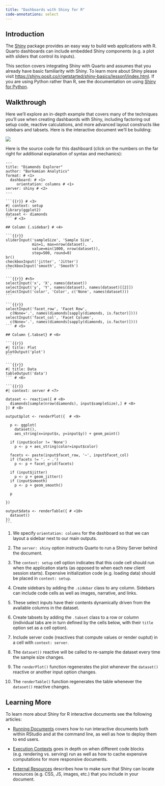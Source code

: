```yaml
---
title: "Dashboards with Shiny for R"
code-annotations: select
---
```


## Introduction

The [Shiny](https://shiny.posit.co/r/getstarted/shiny-basics/lesson1/index.html) package provides an easy way to build web applications with R. Quarto dashboards can include embedded Shiny components (e.g. a plot with sliders that control its inputs). 

This section covers integrating Shiny with Quarto and assumes that you already have basic familiarity with Shiny. To learn more about Shiny please visit <https://shiny.posit.co/r/getstarted/shiny-basics/lesson1/index.html>. If you are using Python rather than R, see the documentation on using [Shiny for Python](shiny-python.qmd).


## Walkthrough

Here we'll explore an in-depth example that covers many of the techniques you'll use when creating dashbaords with Shiny, including factoring out setup code, reactive calculations, and more advanced layout constructs like sidebars and tabsets. Here is the interactive document we'll be building: 

![](../images/shiny-diamonds.png){.border .lightbox}

Here is the source code for this dashboard (click on the numbers on the far right for additional explanation of syntax and mechanics):

````.python
---
title: "Diamonds Explorer"
author: "Barkamian Analytics"
format: # <1>
  dashboard: # <1>
     orientation: columns # <1>
server: shiny # <2>
---

```{{r}} # <3>
#| context: setup
library(ggplot2)
dataset <- diamonds
``` # <3>

## Column {.sidebar} # <4>

```{{r}}
sliderInput('sampleSize', 'Sample Size', 
            min=1, max=nrow(dataset),
            value=min(1000, nrow(dataset)), 
            step=500, round=0)
br()
checkboxInput('jitter', 'Jitter')
checkboxInput('smooth', 'Smooth')
```

```{{r}} #<5>
selectInput('x', 'X', names(dataset)) 
selectInput('y', 'Y', names(dataset), names(dataset)[[2]])
selectInput('color', 'Color', c('None', names(dataset)))
```

```{{r}}
selectInput('facet_row', 'Facet Row',
  c(None='.', names(diamonds[sapply(diamonds, is.factor)])))
selectInput('facet_col', 'Facet Column',
  c(None='.', names(diamonds[sapply(diamonds, is.factor)])))
``` # <5>

## Column {.tabset} # <6>

```{{r}}
#| title: Plot
plotOutput('plot')
```

```{{r}}
#| title: Data
tableOutput('data')
``` # <6>

```{{r}}
#| context: server # <7>

dataset <- reactive({ # <8>
  diamonds[sample(nrow(diamonds), input$sampleSize),] # <8>
}) # <8>
 
output$plot <- renderPlot({  # <9>
  
  p <- ggplot(
    dataset(), 
    aes_string(x=input$x, y=input$y)) + geom_point()
  
  if (input$color != 'None')
    p <- p + aes_string(color=input$color)
  
  facets <- paste(input$facet_row, '~', input$facet_col)
  if (facets != '. ~ .')
    p <- p + facet_grid(facets)
  
  if (input$jitter)
    p <- p + geom_jitter()
  if (input$smooth)
    p <- p + geom_smooth()
  
  p
  
})

output$data <- renderTable({ # <10>
  dataset()
})
```
````

1. We specify `orientation: columns` for the dashboard so that we can layout a sidebar next to our main outputs.

2. The `server: shiny` option instructs Quarto to run a Shiny Server behind the document.

3. The `context: setup` cell option indicates that this code cell should run when the application starts (as opposed to when each new client session starts). Expensive initialization code (e.g. loading data) should be placed in `context: setup`.

4. Create sidebars by adding the `.sidebar` class to any column. Sidebars can include code cells as well as images, narrative, and links.

5. These select inputs have their contents dynamically driven from the available  columns in the dataset.

6. Create tabsets by adding the `.tabset` class to a row or column (individual tabs are in turn defined by the cells below, with their `title` option set as a cell option).

7. Include server code (reactives that compute values or render ouptut) in a cell with `context: server`.

8. The `dataset()` reactive will be called to re-sample the dataset every time the sample size changes.

9. The `renderPlot()` function regenerates the plot whenever the `dataset()` reactive or another input option changes.

10. The `renderTable()` function regenerates the table whenever the `dataset()` reactive changes.


## Learning More

To learn more about Shiny for R interactive documents see the following articles:

-   [Running Documents](/docs/interactive/shiny/running.qmd) covers how to run interactive documents both within RStudio and at the command line, as well as how to deploy them to end users.

-   [Execution Contexts](/docs/interactive/shiny/execution.qmd) goes in depth on when different code blocks (e.g. rendering vs. serving) run as well as how to cache expensive computations for more responsive documents.

-   [External Resources](/docs/interactive/shiny/resources.qmd) describes how to make sure that Shiny can locate resources (e.g. CSS, JS, images, etc.) that you include in your document.
